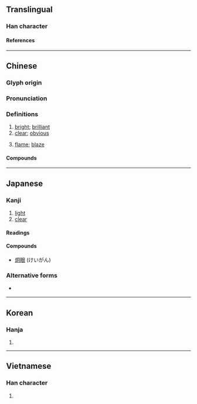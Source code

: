 {{also|烱}}
{{character info/new}}
==Translingual==

===Han character===
{{Han char|rn=86|rad=火|as=05|sn=9|four=97820|canj=FBR,XFBR|ids=⿰火冋}}

====References====
{{Han ref|kx=0668.260|dkj=18956|dj=1078.030|hdz=32195.160|uh=70AF}}

----

==Chinese==
{{zh-forms|alt=烱}}

===Glyph origin===
{{Han etym}}

===Pronunciation===
{{zh-pron
|m=jiǒng
|m-s=
|c=gwing2
|c-t=
|g=
|h=pfs=
|j=
|md=
|mn=kéng
|mn-t=
|w=
|x=
|mc=y
|oc=y
|cat=a,n
}}

===Definitions===
{{zh-hanzi}}

# [[bright]]; [[brilliant]]
# [[clear]]; [[obvious]]
# {{lb|zh|literary}} [[flame]]; [[blaze]]

====Compounds====
{{zh-der|炯心|炯炯|炯炯有光|炯炯有神|炯眼|炯誡|炯鑒}}

----

==Japanese==

===Kanji===
{{ja-kanji|grade=uc|rs=火05}}

# [[light]]
# [[clear]]

====Readings====
{{ja-readings
|goon=きょう, ぎょう
|kanon=けい
|kun=あき-らか, かま
}}

====Compounds====
* [[炯眼]] (けいがん)

===Alternative forms===
* {{l|ja|烱}} {{qualifier|[[俗字]]|zokuji}}

----

==Korean==

===Hanja===
{{ko-hanja|형}}

# {{rfdef|ko|sort=火05}}

----

==Vietnamese==

===Han character===
{{vi-readings|rs=火05|hanviet=[[quýnh]], [[quỷnh]], [[huỳnh]]}}

# {{rfdef|vi|sort=火05}}
